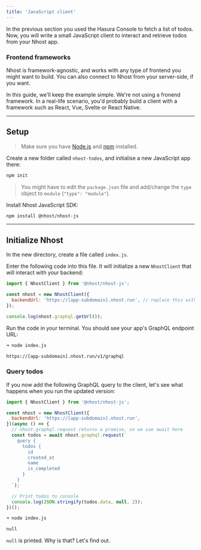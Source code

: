 ```yaml
---
title: 'JavaScript client'
---
```


In the previous section you used the Hasura Console to fetch a list of todos. Now, you will write a small JavaScript client to interact and retrieve todos from your Nhost app.

### Frontend frameworks

Nhost is framework-agnostic, and works with any type of frontend you might want to build. You can also connect to Nhost from your server-side, if you want.

In this guide, we'll keep the example simple. We're not using a fronend framework. In a real-life scenario, you'd probably build a client with a framework such as React, Vue, Svelte or React Native.

---

## Setup

> Make sure you have [Node.js](https://nodejs.org) and [npm](https://docs.npmjs.com/getting-started) installed.

Create a new folder called `nhost-todos`, and initialise a new JavaScript app there:

```sh
npm init
```

> You might have to edit the `package.json` file and add/change the `type` object to `module` (`"type": "module"`).

Install Nhost JavaScript SDK:

```sh
npm install @nhost/nhost-js
```

---

## Initialize Nhost

In the new directory, create a file called `index.js`.

Enter the following code into this file. It will initialize a new `NhostClient` that will interact with your backend:

```js
import { NhostClient } from '@nhost/nhost-js';

const nhost = new NhostClient({
  backendUrl: 'https://[app-subdomain].nhost.run', // replace this with the backend URL of your app
});

console.log(nhost.graphql.getUrl());
```

Run the code in your terminal. You should see your app's GraphQL endpoint URL:

```sh
➜ node index.js

https://[app-subdomain].nhost.run/v1/graphql
```

### Query todos

If you now add the following GraphQL query to the client, let's see what happens when you run the updated version:

```js
import { NhostClient } from '@nhost/nhost-js';

const nhost = new NhostClient({
  backendUrl: 'https://[app-subdomain].nhost.run',
})(async () => {
  // nhost.graphql.request returns a promise, so we use await here
  const todos = await nhost.graphql.request(`
    query {
      todos {
        id
        created_at
        name
        is_completed
      }
    }
  `);

  // Print todos to console
  console.log(JSON.stringify(todos.data, null, 2));
})();
```

```sh
➜ node index.js

null
```

`null` is printed. Why is that? Let's find out.
